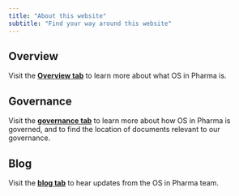 ```yaml
---
title: "About this website"
subtitle: "Find your way around this website"
---
```


## Overview

Visit the [**Overview tab**](/) to learn more about what OS in Pharma is.

## Governance

Visit the [**governance tab**](/docs/governance/) to learn more about how OS in Pharma is governed, 
and to find the location of documents relevant to our governance.

## Blog

Visit the [**blog tab**](/docs/blog/) to hear updates from the OS in Pharma team.

